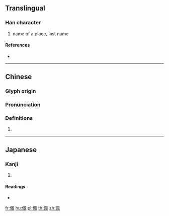 {{character info/new}}
==Translingual==

===Han character===
{{Han char|rn=9|rad=人|as=09|sn=11|four=27210|canj=OHNI|ids=⿰亻風}}

# name of a place, last name <!--from unihan 㐽-->

====References====
* {{Han ref|kx=0110.190|dkj=00851|dj=0236.030|hdz=10194.020|uh=5051|ud=20561|bh=D467|bd=54375}}

----

==Chinese==
{{zh-forms|s=㐽}}

===Glyph origin===
{{Han etym}}

===Pronunciation===
{{zh-pron
|m=fēng
|c=fung1
|mc=y
|oc=y
|cat=
}}

===Definitions===
{{zh-hanzi}}

# {{rfdef|zh}}

----

==Japanese==

===Kanji===
{{ja-kanji|grade=|rs=人09}}

# {{defn|lang=ja|sort=人09}}

====Readings====
* {{ja-readings|on=[[ふう]] (hū), [[ふ]] (fu)|kun=}}

[[fr:偑]]
[[hu:偑]]
[[pl:偑]]
[[th:偑]]
[[zh:偑]]